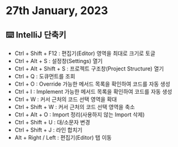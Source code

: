 # 27th January, 2023

## ⌨️ IntelliJ 단축키
- Ctrl + Shift + F12 : 편집기(Editor) 영역을 최대로 크기로 토글
- Ctrl + Alt + S : 설정창(Settings) 열기
- Ctrl + Alt + Shift + S : 프로젝트 구조창(Project Structure) 열기
- Ctrl + Q : 도큐먼트를 조회
- Ctrl + O : Override 가능한 메서드 목록을 확인하여 코드를 자동 생성
- Ctrl + I : Implement 가능한 메서드 목록을 확인하여 코드를 자동 생성
- Ctrl + W : 커서 근처의 코드 선택 영역을 확대
- Ctrl + Shift + W : 커서 근처의 코드 선택 영역을 축소
- Ctrl + Alt + O : Import 정리(사용하지 않는 Import 삭제)
- Ctrl + Shift + U : 대/소문자 변경
- Ctrl + Shift + J : 라인 합치기
- Alt + Right / Left : 편집기(Editor) 탭 이동